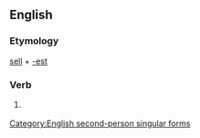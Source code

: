==English==

===Etymology===
[[sell]] + [[-est]]

===Verb===
{{en-verb form}}

# {{context|archaic}} {{form of|Second-person singular simple present form|sell}}

[[Category:English second-person singular forms]]